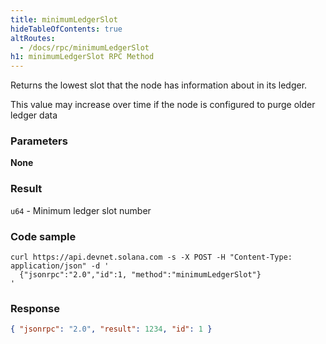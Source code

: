 ```yaml
---
title: minimumLedgerSlot
hideTableOfContents: true
altRoutes:
  - /docs/rpc/minimumLedgerSlot
h1: minimumLedgerSlot RPC Method
---
```


Returns the lowest slot that the node has information about in its ledger.

<Callout type="info">
  This value may increase over time if the node is configured to purge older
  ledger data
</Callout>

<DocSideBySide>

<DocLeftSide>

### Parameters

**None**

### Result

`u64` - Minimum ledger slot number

</DocLeftSide>

<DocRightSide>

### Code sample

```shell
curl https://api.devnet.solana.com -s -X POST -H "Content-Type: application/json" -d '
  {"jsonrpc":"2.0","id":1, "method":"minimumLedgerSlot"}
'
```

### Response

```json
{ "jsonrpc": "2.0", "result": 1234, "id": 1 }
```

</DocRightSide>
</DocSideBySide>

